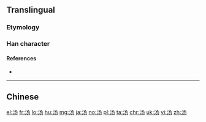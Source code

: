 {{also|湯}}
==Translingual==

===Etymology===
{{Han simp|湯|f=昜|t=𠃓}}

===Han character===
{{Han char|rn=85|rad=水|as=03|sn=6|four=|canj=ENSH|ids=⿰氵𠃓}}

====References====
* {{Han ref|kx=0607.051|hdz=31556.010|uh=6C64|ud=27748}}

----

==Chinese==
{{zh-see|湯}}

[[el:汤]]
[[fr:汤]]
[[lo:汤]]
[[hu:汤]]
[[mg:汤]]
[[ja:汤]]
[[no:汤]]
[[pl:汤]]
[[ta:汤]]
[[chr:汤]]
[[uk:汤]]
[[vi:汤]]
[[zh:汤]]